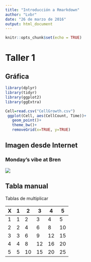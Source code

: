 ```yaml
---
title: "Introducción a Rmarkdown"
author: "Lvbr"
date: "26 de marzo de 2016"
output: html_document
---
```


```r
knitr::opts_chunk$set(echo = TRUE)
```

#  Taller 1

## Gráfica 

```r
library(dplyr)
library(tidyr)
library(ggplot2)
library(ggExtra)

Cell=read.csv("CellGrowth.csv")
 ggplot(Cell, aes(CellCount, Time))+
   geom_point()+
   theme_bw()+
   removeGrid(x=TRUE, y=TRUE)

```

## Imagen desde Internet 

### Monday's vibe at Bren 

![](Brenlife.png)

## Tabla manual

Tablas de multiplicar

X  | 1 | 2 | 3 | 4 | 5
---|---|---|---|---|---
1 |1 |2 |3 |4 |5
2 |2 |4 |6 |8 |10
3 |3 |6 |9 |12|15
4 |4 |8 |12|16|20
5 |5 |10|15|20|25

